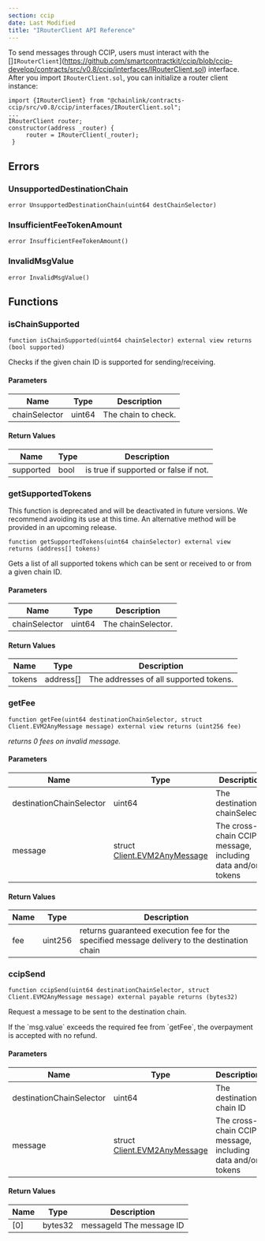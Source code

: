 ```yaml
---
section: ccip
date: Last Modified
title: "IRouterClient API Reference"
---
```



<CcipCommon callout="importCCIPPackage" />

To send messages through CCIP, users must interact with the []`IRouterClient`](https://github.com/smartcontractkit/ccip/blob/ccip-develop/contracts/src/v0.8/ccip/interfaces/IRouterClient.sol) interface.
After you import `IRouterClient.sol`, you can initialize a router client instance:

```solidity
import {IRouterClient} from "@chainlink/contracts-ccip/src/v0.8/ccip/interfaces/IRouterClient.sol";
...
IRouterClient router;
constructor(address _router) {
     router = IRouterClient(_router);
 }
```

## Errors

### UnsupportedDestinationChain

```solidity
error UnsupportedDestinationChain(uint64 destChainSelector)
```

### InsufficientFeeTokenAmount

```solidity
error InsufficientFeeTokenAmount()
```

### InvalidMsgValue

```solidity
error InvalidMsgValue()
```

## Functions

### isChainSupported

```solidity
function isChainSupported(uint64 chainSelector) external view returns (bool supported)
```

Checks if the given chain ID is supported for sending/receiving.

#### Parameters

| Name          | Type   | Description         |
| ------------- | ------ | ------------------- |
| chainSelector | uint64 | The chain to check. |

#### Return Values

| Name      | Type | Description                           |
| --------- | ---- | ------------------------------------- |
| supported | bool | is true if supported or false if not. |

### getSupportedTokens

<Aside type="note" title="Deprecation Notice">
  This function is deprecated and will be deactivated in future versions. We recommend avoiding its use at this time. An
  alternative method will be provided in an upcoming release.
</Aside>

```solidity
function getSupportedTokens(uint64 chainSelector) external view returns (address[] tokens)
```

Gets a list of all supported tokens which can be sent or received
to or from a given chain ID.

#### Parameters

| Name          | Type   | Description        |
| ------------- | ------ | ------------------ |
| chainSelector | uint64 | The chainSelector. |

#### Return Values

| Name   | Type      | Description                            |
| ------ | --------- | -------------------------------------- |
| tokens | address[] | The addresses of all supported tokens. |

### getFee

```solidity
function getFee(uint64 destinationChainSelector, struct Client.EVM2AnyMessage message) external view returns (uint256 fee)
```

_returns 0 fees on invalid message._

#### Parameters

| Name                     | Type                                                                      | Description                                                |
| ------------------------ | ------------------------------------------------------------------------- | ---------------------------------------------------------- |
| destinationChainSelector | uint64                                                                    | The destination chainSelector                              |
| message                  | struct [Client.EVM2AnyMessage](/ccip/api-reference/client#evm2anymessage) | The cross-chain CCIP message, including data and/or tokens |

#### Return Values

| Name | Type    | Description                                                                                  |
| ---- | ------- | -------------------------------------------------------------------------------------------- |
| fee  | uint256 | returns guaranteed execution fee for the specified message delivery to the destination chain |

### ccipSend

```solidity
function ccipSend(uint64 destinationChainSelector, struct Client.EVM2AnyMessage message) external payable returns (bytes32)
```

Request a message to be sent to the destination chain.

<Aside type="caution">
  If the `msg.value` exceeds the required fee from `getFee`, the overpayment is accepted with no refund.
</Aside>

#### Parameters

| Name                     | Type                                                                      | Description                                                |
| ------------------------ | ------------------------------------------------------------------------- | ---------------------------------------------------------- |
| destinationChainSelector | uint64                                                                    | The destination chain ID                                   |
| message                  | struct [Client.EVM2AnyMessage](/ccip/api-reference/client#evm2anymessage) | The cross-chain CCIP message, including data and/or tokens |

#### Return Values

| Name | Type    | Description              |
| ---- | ------- | ------------------------ |
| [0]  | bytes32 | messageId The message ID |

